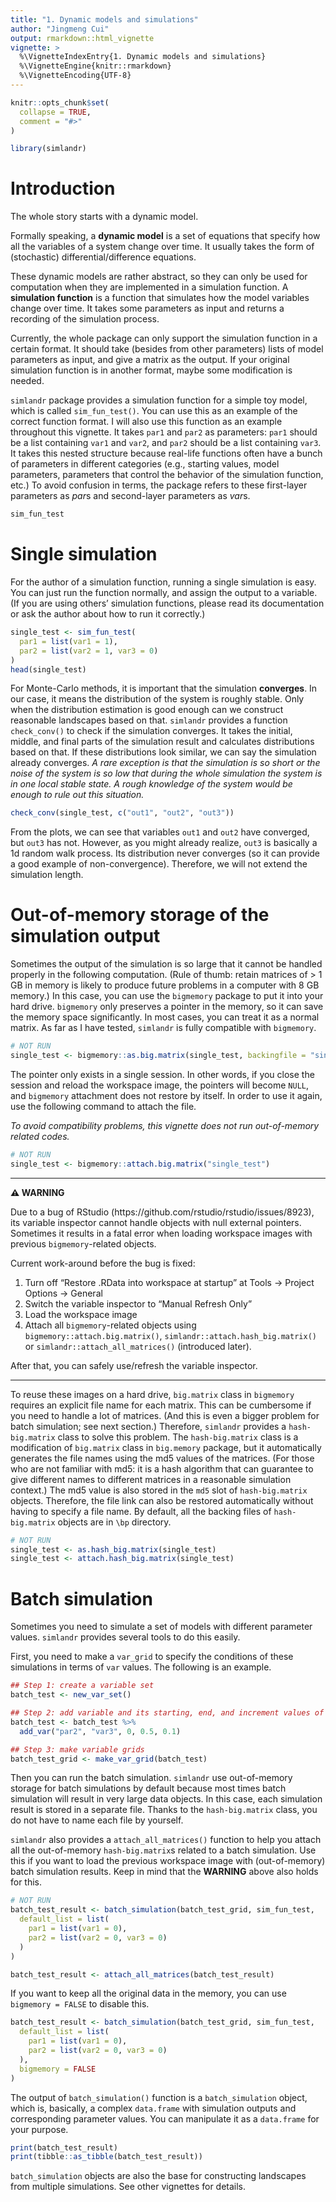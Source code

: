 ---
title: "1. Dynamic models and simulations"
author: "Jingmeng Cui"
output: rmarkdown::html_vignette
vignette: >
  %\VignetteIndexEntry{1. Dynamic models and simulations}
  %\VignetteEngine{knitr::rmarkdown}
  %\VignetteEncoding{UTF-8}
---

```{r, include = FALSE}
knitr::opts_chunk$set(
  collapse = TRUE,
  comment = "#>"
)
```

```{r setup}
library(simlandr)
```

# Introduction

The whole story starts with a dynamic model. 

Formally speaking, a **dynamic model** is a set of equations that specify how all the variables of a system change over time. It usually takes the form of (stochastic) differential/difference equations. 

These dynamic models are rather abstract, so they can only be used for computation when they are implemented in a simulation function. A **simulation function** is a function that simulates how the model variables change over time. It takes some parameters as input and returns a recording of the simulation process.

Currently, the whole package can only support the simulation function in a certain format. It should take (besides from other parameters) lists of model parameters as input, and give a matrix as the output. If your original simulation function is in another format, maybe some modification is needed.

`simlandr` package provides a simulation function for a simple toy model, which is called `sim_fun_test()`. You can use this as an example of the correct function format. I will also use this function as an example throughout this vignette. It takes `par1` and `par2` as parameters: `par1` should be a list containing `var1` and `var2`, and `par2` should be a list containing `var3`. It takes this nested structure because real-life functions often have a bunch of parameters in different categories (e.g., starting values, model parameters, parameters that control the behavior of the simulation function, etc.) To avoid confusion in terms, the package refers to these first-layer parameters as *par*s and second-layer parameters as *var*s.

```{r}
sim_fun_test
```

# Single simulation

For the author of a simulation function, running a single simulation is easy. You can just run the function normally, and assign the output to a variable. (If you are using others' simulation functions, please read its documentation or ask the author about how to run it correctly.)

```{r}
single_test <- sim_fun_test(
  par1 = list(var1 = 1),
  par2 = list(var2 = 1, var3 = 0)
)
head(single_test)
```

For Monte-Carlo methods, it is important that the simulation **converges**. In our case, it means the distribution of the system is roughly stable. Only when the distribution estimation is good enough can we construct reasonable landscapes based on that. `simlandr` provides a function `check_conv()` to check if the simulation converges. It takes the initial, middle, and final parts of the simulation result and calculates distributions based on that. If these distributions look similar, we can say the simulation already converges. *A rare exception is that the simulation is so short or the noise of the system is so low that during the whole simulation the system is in one local stable state. A rough knowledge of the system would be enough to rule out this situation.*

```{r}
check_conv(single_test, c("out1", "out2", "out3"))
```

From the plots, we can see that variables `out1` and `out2` have converged, but `out3` has not. However, as you might already realize, `out3` is basically a 1d random walk process. Its distribution never converges (so it can provide a good example of non-convergence). Therefore, we will not extend the simulation length.

# Out-of-memory storage of the simulation output

Sometimes the output of the simulation is so large that it cannot be handled properly in the following computation. (Rule of thumb: retain matrices of > 1 GB in memory is likely to produce future problems in a computer with 8 GB memory.) In this case, you can use the `bigmemory` package to put it into your hard drive. `bigmemory` only preserves a pointer in the memory, so it can save the memory space significantly. In most cases, you can treat it as a normal matrix. As far as I have tested, `simlandr` is fully compatible with `bigmemory`.

```{r eval = FALSE}
# NOT RUN
single_test <- bigmemory::as.big.matrix(single_test, backingfile = "single_test.bin", descriptorfile = "single_test.desc")
```

The pointer only exists in a single session. In other words, if you close the session and reload the workspace image, the pointers will become `NULL`, and `bigmemory` attachment does not restore by itself. In order to use it again, use the following command to attach the file.

*To avoid compatibility problems, this vignette does not run out-of-memory related codes.* 

```{r eval = FALSE}
# NOT RUN
single_test <- bigmemory::attach.big.matrix("single_test")
```

------

**⚠ WARNING** 

Due to a bug of RStudio (https://github.com/rstudio/rstudio/issues/8923), its variable inspector cannot handle objects with null external pointers. Sometimes it results in a fatal error when loading workspace images with previous `bigmemory`-related objects.

Current work-around before the bug is fixed: 

1. Turn off "Restore .RData into workspace at startup" at Tools -> Project Options -> General
2. Switch the variable inspector to "Manual Refresh Only"
3. Load the workspace image
4. Attach all `bigmemory`-related objects using `bigmemory::attach.big.matrix()`, `simlandr::attach.hash_big.matrix()` or `simlandr::attach_all_matrices()` (introduced later).

After that, you can safely use/refresh the variable inspector. 

------

To reuse these images on a hard drive, `big.matrix` class in `bigmemory` requires an explicit file name for each matrix. This can be cumbersome if you need to handle a lot of matrices. (And this is even a bigger problem for batch simulation; see next section.) Therefore, `simlandr` provides a `hash-big.matrix` class to solve this problem. The `hash-big.matrix` class is a modification of `big.matrix` class in `big.memory` package, but it automatically generates the file names using the md5 values of the matrices. (For those who are not familiar with md5: it is a hash algorithm that can guarantee to give different names to different matrices in a reasonable simulation context.) The md5 value is also stored in the `md5` slot of `hash-big.matrix` objects. Therefore, the file link can also be restored automatically without having to specify a file name. By default, all the backing files of `hash-big.matrix` objects are in `\bp` directory.

```{r eval = FALSE}
# NOT RUN
single_test <- as.hash_big.matrix(single_test)
single_test <- attach.hash_big.matrix(single_test)
```


# Batch simulation

Sometimes you need to simulate a set of models with different parameter values. `simlandr` provides several tools to do this easily.

First, you need to make a `var_grid` to specify the conditions of these simulations in terms of `var` values. The following is an example.

```{r}
## Step 1: create a variable set
batch_test <- new_var_set()

## Step 2: add variable and its starting, end, and increment values of the sequence (passed to `seq()`) to the set.
batch_test <- batch_test %>%
  add_var("par2", "var3", 0, 0.5, 0.1)

## Step 3: make variable grids
batch_test_grid <- make_var_grid(batch_test)

```

Then you can run the batch simulation. `simlandr` use out-of-memory storage for batch simulations by default because most times batch simulation will result in very large data objects. In this case, each simulation result is stored in a separate file. Thanks to the `hash-big.matrix` class, you do not have to name each file by yourself.

`simlandr` also provides a `attach_all_matrices()` function to help you attach all the out-of-memory `hash-big.matrix`s related to a batch simulation. Use this if you want to load the previous workspace image with (out-of-memory) batch simulation results. Keep in mind that the **WARNING** above also holds for this.

```{r eval = FALSE}
# NOT RUN
batch_test_result <- batch_simulation(batch_test_grid, sim_fun_test,
  default_list = list(
    par1 = list(var1 = 0),
    par2 = list(var2 = 0, var3 = 0)
  )
)

batch_test_result <- attach_all_matrices(batch_test_result)
```

If you want to keep all the original data in the memory, you can use `bigmemory = FALSE` to disable this.

```{r}
batch_test_result <- batch_simulation(batch_test_grid, sim_fun_test,
  default_list = list(
    par1 = list(var1 = 0),
    par2 = list(var2 = 0, var3 = 0)
  ),
  bigmemory = FALSE
)
```

The output of `batch_simulation()` function is a `batch_simulation` object, which is, basically, a complex `data.frame` with simulation outputs and corresponding parameter values. You can manipulate it as a `data.frame` for your purpose.

```{r}
print(batch_test_result)
print(tibble::as_tibble(batch_test_result))
```

`batch_simulation` objects are also the base for constructing landscapes from multiple simulations. See other vignettes for details.
